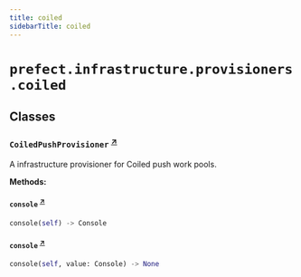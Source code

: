 ```yaml
---
title: coiled
sidebarTitle: coiled
---
```


# `prefect.infrastructure.provisioners.coiled`

## Classes

### `CoiledPushProvisioner` <sup><a href="https://github.com/prefecthq/prefect/blob/main/src/prefect/infrastructure/provisioners/coiled.py#L26" target="_blank">↗</a></sup>


A infrastructure provisioner for Coiled push work pools.


**Methods:**

#### `console` <sup><a href="https://github.com/prefecthq/prefect/blob/main/src/prefect/infrastructure/provisioners/coiled.py#L35" target="_blank">↗</a></sup>

```python
console(self) -> Console
```

#### `console` <sup><a href="https://github.com/prefecthq/prefect/blob/main/src/prefect/infrastructure/provisioners/coiled.py#L39" target="_blank">↗</a></sup>

```python
console(self, value: Console) -> None
```
